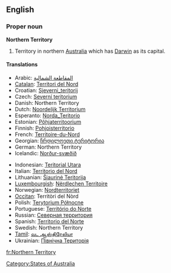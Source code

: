 {{wikipedia}}
==English==

===Proper noun===
'''Northern Territory'''

# Territory in northern [[Australia]] which has [[Darwin]] as its capital.

====Translations====
{{trans-top|Territory in northern Australia}}
* Arabic: [[المقاطعة الشمالية]]
* [[Catalan]]: [[Territori del Nord]]
* Croatian: [[Sjeverni_teritorij]]
* Czech: [[Severní teritorium]]
* Danish: Northern Territory
* Dutch: [[Noordelijk Territorium]]
* Esperanto: [[Norda_Teritorio]]
* Estonian: [[Põhjaterritoorium]]
* Finnish: [[Pohjoisterritorio]]
* French: [[Territoire-du-Nord]] {{m}}
* Georgian: [[ჩრდილოეთი ტერიტორია]]
* German: Northern Territory
* Icelandic: [[Norður-svæðið]]
{{trans-mid}}
* Indonesian: [[Teritorial Utara]]
* Italian: [[Territorio del Nord]]
* Lithuanian: [[Šiaurinė Teritorija]]
* [[Luxembourgish]]: [[Nërdlechen Territoire]]
* Norwegian: [[Nordterritoriet]]
* [[Occitan]]: Territòri del Nòrd
* Polish: [[Terytorium Północne]]
* Portuguese: [[Território do Norte]]
* Russian: [[Северная территория]]
* Spanish: [[Territorio del Norte]]
* Swedish: Northern Territory
* [[Tamil]]: [[வட ஆஸ்திரேலியா]]
* Ukrainian: [[Північна Територія]]
{{trans-bottom}}

[[Category:States of Australia]]

[[fr:Northern Territory]]